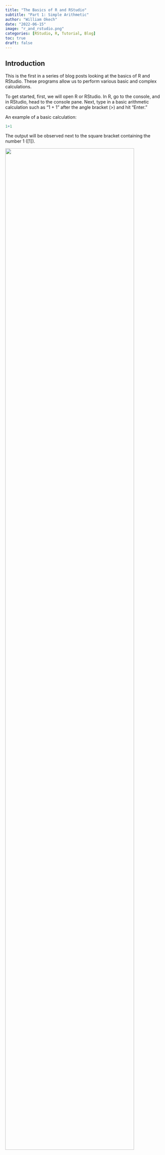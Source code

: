 ```yaml
---
title: "The Basics of R and RStudio"
subtitle: "Part 1: Simple Arithmetic"
author: "William Okech"
date: "2022-06-15"
image: "r_and_rstudio.png"
categories: [RStudio, R, Tutorial, Blog]
toc: true
draft: false
---
```


## Introduction

This is the first in a series of blog posts looking at the basics of R and RStudio. These programs allow us to perform various basic and complex calculations.

To get started, first, we will open R or RStudio. In R, go to the console, and in RStudio, head to the console pane. Next, type in a basic arithmetic calculation such as "1 + 1" after the angle bracket (\>) and hit "Enter."

An example of a basic calculation:

```r
1+1
```

The output will be observed next to the square bracket containing the number 1 (\[1\]).

![](r_console_1plus1.png){fig-align="center" width="90%"}

Additionally, to include comments into the code block we use the hash (#) symbol. Anything written after the code block will be commented out and not run.

```r
# A simple arithmetic calculation (which is not run because of the hash symbol)
1+1
```

## Arithmetic operators available in R/RStudio

Various arithmetic operators (listed below) can be used in R/RStudio.

| Arithmetic Operator |            Description             |
|:-------------------:|:----------------------------------:|
|         \+          |              Addition              |
|         \-          |            Subtraction             |
|         \*          |           Multiplication           |
|          /          |              Division              |
|     \*\* or \^      |           Exponentiation           |
|         %%          | Modulus (remainder after division) |
|         %/%         |          Integer division          |

## Examples

### Addition

```r
10+30
```

### Subtraction

```r
30-24
```

### Multiplication

```r
20*4
```

### Division

```r
93/4
```

### Exponentiation

```r
3^6
```

### Modulus (remainder with division)

```r
94%%5
```

### Integer Division

```r
54%/%7
```

### Slightly more complex arithmetic operations

```r
5-1+(4*3)/16*3
```

## Supplementary Reading

Coming soon...
